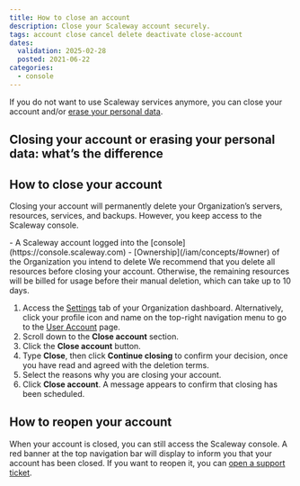 ```yaml
---
title: How to close an account
description: Close your Scaleway account securely.
tags: account close cancel delete deactivate close-account
dates:
  validation: 2025-02-28
  posted: 2021-06-22
categories:
  - console
---
```




If you do not want to use Scaleway services anymore, you can close your account and/or [erase your personal data](/account/how-to/manage-my-personal-data-gdpr/#how-to-erase-your-account-and-personal-data).

## Closing your account or erasing your personal data: what’s the difference

<CloseVsErase />

## How to close your account

Closing your account will permanently delete your Organization’s servers, resources, services, and backups. However, you keep access to the Scaleway console.

<Requirements />
- A Scaleway account logged into the [console](https://console.scaleway.com)
- [Ownership](/iam/concepts/#owner) of the Organization you intend to delete

<Message type="note">
  We recommend that you delete all resources before closing your account. Otherwise, the remaining resources will be billed for usage before their manual deletion, which can take up to 10 days.
</Message>


1. Access the [Settings](https://console.scaleway.com/organization/settings) tab of your Organization dashboard.
    <Message type="note">
     Alternatively, click your profile icon and name on the top-right navigation menu to go to the [User Account](https://console.scaleway.com/account/profile) page.
    </Message>
2. Scroll down to the **Close account** section.
3. Click the **Close account** button.
4. Type **Close**, then click **Continue closing** to confirm your decision, once you have read and agreed with the deletion terms.
5. Select the reasons why you are closing your account.
6. Click **Close account**. A message appears to confirm that closing has been scheduled.

## How to reopen your account

When your account is closed, you can still access the Scaleway console. A red banner at the top navigation bar will display to inform you that your account has been closed. If you want to reopen it, you can [open a support ticket](https://console.scaleway.com/support/tickets/create).

 <Lightbox image={image} alt="Screenshot of the Scaleway console. A banner informs you that the Organization is deactivated and can be reopened by submitting a support ticket." />